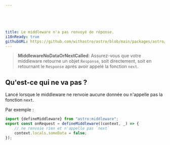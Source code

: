 ```yaml
---





title: Le middleware n'a pas renvoyé de réponse.
i18nReady: true
githubURL: https://github.com/withastro/astro/blob/main/packages/astro/src/core/errors/errors-data.ts
---
```





> **MiddlewareNoDataOrNextCalled**: Assurez-vous que votre middleware retourne un objet `Response`, soit directement, soit en retournant le `Response` après avoir appelé la fonction `next`.

## Qu'est-ce qui ne va pas ?
Lancé lorsque le middleware ne renvoie aucune donnée ou n'appelle pas la fonction `next`.

Par exemple :
```ts
import {defineMiddleware} from "astro:middleware";
export const onRequest = defineMiddleware((context, _) => {
	// ne renvoie rien et n'appelle pas `next`
	context.locals.someData = false;
});
```



